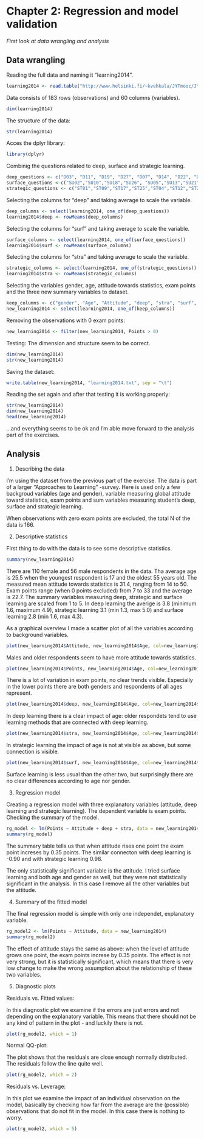 # Chapter 2: Regression and model validation

*First look at data wrangling and analysis*

## Data wrangling

Reading the full data and naming it "learning2014".

```r
learning2014 <- read.table("http://www.helsinki.fi/~kvehkala/JYTmooc/JYTOPKYS3-data.txt", sep="\t", header = TRUE)
```

Data consists of 183 rows (observations) and 60 columns (variables). 

```r
dim(learning2014)
```

The structure of the data:

```r
str(learning2014)
```

Acces the dplyr library:

```r
library(dplyr)
```

Combinig the questions related to deep, surface and strategic learning.

```r
deep_questions <- c("D03", "D11", "D19", "D27", "D07", "D14", "D22", "D30","D07","D14","D22","D30")
surface_questions <-c("SU02","SU10","SU18","SU26", "SU05","SU13","SU21","SU29","SU08","SU16","SU24","SU32")
strategic_questions <- c("ST01","ST09","ST17","ST25","ST04","ST12","ST20","ST28")
```

Selecting the columns for "deep" and taking average to scale the variable.

```r
deep_columns <- select(learning2014, one_of(deep_questions))
learning2014$deep <- rowMeans(deep_columns)
```

Selecting the columns for "surf" and taking average to scale the variable.

```r
surface_columns <- select(learning2014, one_of(surface_questions))
learning2014$surf <- rowMeans(surface_columns)
```

Selecting the columns for "stra" and taking average to scale the variable.

``` r
strategic_columns <- select(learning2014, one_of(strategic_questions))
learning2014$stra <- rowMeans(strategic_columns)
```

Selecting the variables gender, age, attitude towards statistics, exam points and the three new summary variables to dataset.

```r
keep_columns <- c("gender", "Age", "Attitude", "deep", "stra", "surf", "Points")
new_learning2014 <- select(learning2014, one_of(keep_columns))
```

Removing the observations with 0 exam points:

```r
new_learning2014 <- filter(new_learning2014, Points > 0)
```

Testing: The dimension and structure seem to be correct.

```r
dim(new_learning2014)
str(new_learning2014)
```

Saving the dataset:

```r
write.table(new_learning2014, "learning2014.txt", sep = "\t")
```

Reading the set again and after that testing it is working properly:

```r
str(new_learning2014)
dim(new_learning2014)
head(new_learning2014)
```

...and everything seems to be ok and I'm able move forward to the analysis part of the exercises.

## Analysis

1. Describing the data

I'm using the dataset from the previous part of the exercise. The data is part of a larger "Approaches to Learning" -survey. Here is used only a few backgroud variables (age and gender), variable measuring global attitude toward statistics, exam points and sum variables measuring student's deep, surface and strategic learning.

When observations with zero exam points are excluded, the total N of the data is 166.

2. Descriptive statistics

First thing to do with the data is to see some descriptive statistics.

```r
summary(new_learning2014)
```

There are 110 female and 56 male respondents in the data. Tha average age is 25.5 when the youngest respondent is 17 and the oldest 55 years old. The measured mean attitude towards statistics is 31.4, ranging from 14 to 50. Exam points range (when 0 points excluded) from 7 to 33 and the average is 22.7. The summary variables measuring deep, strategic and surface learning are scaled from 1 to 5. In deep learning the averige is 3.8 (minimum 1.6, maximum 4.9), strategic learning 3.1 (min 1.3, max 5.0) and surface learning 2.8 (min 1.6, max 4.3). 

As a graphical overview I made a scatter plot of all the variables according to background variables.

```r
plot(new_learning2014$Attitude, new_learning2014$Age, col=new_learning2014$gender, title("Figure 1: Attitude according to age and gender"))
```

Males and older respondents seem to have more attitude towards statistics. 

```r
plot(new_learning2014$Points, new_learning2014$Age, col=new_learning2014$gender, title("Figure 2: Exam points according to age and gender"))
```

There is a lot of variation in exam points, no clear trends visible. Especially in the lower points there are both genders and respondents of all ages represent.

```r
plot(new_learning2014$deep, new_learning2014$Age, col=new_learning2014$gender, title("Figure 3: Deep learning according to age and gender"))
```

In deep learning there is a clear impact of age: older respondets tend to use learning methods that are connected with deep learning.

```r
plot(new_learning2014$stra, new_learning2014$Age, col=new_learning2014$gender, title("Figure 4: Strategic learning according to age and gender"))
```

In strategic learning the impact of age is not at visible as above, but some connection is visible.

```r
plot(new_learning2014$surf, new_learning2014$Age, col=new_learning2014$gender, title("Figure 5: Surface learning according to age and gender"))
```

Surface learning is less usual than the other two, but surprisingly there are no clear differences according to age nor gender.

3. Regression model

Creating a regression model with three explanatory variables (attitude, deep learning and strategic learning). The dependent variable is exam points. Checking the summary of the model.

```r
rg_model <- lm(Points ~ Attitude + deep + stra, data = new_learning2014)
summary(rg_model)
```

The summary table tells us that when attitude rises one point the exam point increses by 0.35 points. The similar connecton with deep learning is -0.90 and with strategic learning 0.98. 

The only statistically significant variable is the attitude. I tried surface learning and both age and gender as well, but they were not statistically significant in the analysis. In this case I remove all the other variables but the attitude.

4. Summary of the fitted model

The final regression model is simple with only one independet, explanatory variable.

```r
rg_model2 <- lm(Points ~ Attitude, data = new_learning2014)
summary(rg_model2)
```

The effect of attitude stays the same as above: when the level of attitude grows one point, the exam points increse by 0.35 points. The effect is not very strong, but it is statistically significant, which means that there is very low change to make the wrong assumption about the relationship of these two variables.

5. Diagnostic plots

Residuals vs. Fitted values:

In this diagnostic plot we examine if the errors are just errors and not depending on the explanatory variable. This means that there should not be any kind of pattern in the plot - and luckily there is not.

```r
plot(rg_model2, which = 1)
```

Normal QQ-plot:

The plot shows that the residuals are close enough normally distributed. The residuals follow the line quite well. 

```r
plot(rg_model2, which = 2)
```

Residuals vs. Leverage:

In this plot we examine the impact of an individual observation on the model, basically by checking how far from the average are the (possible) observations that do not fit in the model. In this case there is nothing to worry.

```r
plot(rg_model2, which = 5)
```
